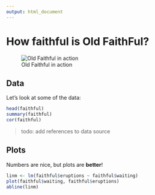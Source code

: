 ---
output: html_document
---
# How faithful is Old FaithFul?


![Old Faithful in action](https://raw.githubusercontent.com/SqlWaldorf/urbidata/samplefiles/OldFaithful.jpg)

## Data

Let's look at some of the data:

```{r}
head(faithful)
summary(faithful)
cor(faithful)
```

> todo: add references to data source

## Plots

Numbers are nice, but plots are **better**!

```{r, echo=FALSE}
linm <- lm(faithful$eruptions ~ faithful$waiting)
plot(faithful$waiting, faithful$eruptions)
abline(linm)
```


